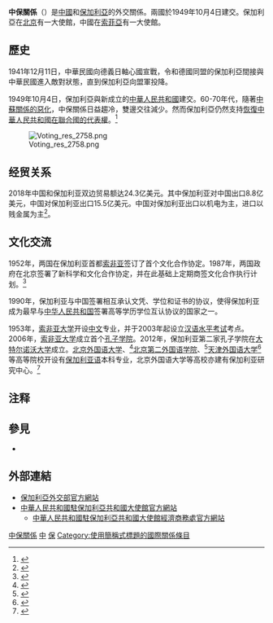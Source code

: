 {{not|中華民國與保加利亞關係}}

{{Infobox bilateral relations|中保|Bulgaria|People's Republic of China|map=Bulgaria China Locator.png|envoytitle2=[[中國駐保加利亞大使列表|大使]]|envoy2=[[董晓军|董晓军]]|envoytitle1=[[保加利亞駐華大使列表|大使]]|envoy1=[[]]<ref>{{cite web |title = 驻华大使到任顺序及递交国书日期 |url = https://www.mfa.gov.cn/web/lbfw_673061/fgzl_673083/202201/t20220114_10495616.shtml |publisher = 中华人民共和国外交部 |access-date = 2022-02-15 |archive-date = 2022-02-15 |archive-url = https://web.archive.org/web/20220215180551/https://www.mfa.gov.cn/web/lbfw_673061/fgzl_673083/202201/t20220114_10495616.shtml }}</ref>}}

'''中保關係'''（{{lang-bg|Българо-китайски отношения}}）是[[中國|中國]]和[[保加利亞|保加利亞]]的外交關係。兩國於1949年10月4日建交。保加利亞在[[北京|北京]]有一大使館，中國在[[索菲亞|索菲亞]]有一大使館。

== 歷史 ==

1941年12月11日，中華民國向德義日軸心國宣戰，令和德國同盟的保加利亞間接與中華民國進入敵對狀態，直到保加利亞向盟軍投降。

1949年10月4日，保加利亞與新成立的[[中華人民共和國|中華人民共和國]]建交。60-70年代，隨著[[中苏交恶|中蘇關係的惡化]]，中保關係日益趨冷，雙邊交往減少。然而保加利亞仍然支持[[聯合國大會2758號決議|恢復中華人民共和國在聯合國的代表權]]。<ref name=":0">{{Cite web |title=大会 - 笫二十六屈会议 - 全体会议 第一九七六次会议 一九七一年十月二十五日星期一下午三时纽约 |url=https://undocs.org/zh/A/PV.1976 |author=联合国文件中心 |language=zh-hans |accessdate=2019-06-22 |archive-date=2019-06-22 |archive-url=https://web.archive.org/web/20190622094942/https://undocs.org/zh/A/PV.1976 |dead-url=no }}</ref>

[[File:Voting_res_2758.png|thumb]]

== 经贸关系 ==
2018年中国和保加利亚双边贸易额达24.3亿美元。其中保加利亚对中国出口8.8亿美元，中国对保加利亚出口15.5亿美元。中国对保加利亚出口以机电为主，进口以贱金属为主<ref>{{Cite web|title=中国与保加利亚经贸合作的机遇、挑战及对策|url=https://www.zqwdw.com/zhuanyewenxian/2020/0509/209245.html|access-date=2021-11-30|work=www.zqwdw.com|archive-date=2021-11-30|archive-url=https://web.archive.org/web/20211130100648/https://www.zqwdw.com/zhuanyewenxian/2020/0509/209245.html|dead-url=no}}</ref>。

== 文化交流 ==

1952年，两国在保加利亚首都[[索非亚|索非亚]]签订了首个文化合作协定。1987年，两国政府在北京签署了新科学和文化合作协定，并在此基础上定期商签文化合作执行计划。<ref>{{cite web |title=中国同保加利亚的关系 |url=https://www.mfa.gov.cn/ce/cebg/chn/zbgxs/sgbx/t6761.htm |website=中国驻保加利亚大使馆 |accessdate=2022-02-17 |archive-date=2022-02-17 |archive-url=https://web.archive.org/web/20220217042719/https://www.mfa.gov.cn/ce/cebg/chn/zbgxs/sgbx/t6761.htm |dead-url=no }}</ref>

1990年，保加利亚与中国签署相互承认文凭、学位和证书的协议，使得保加利亚成为最早与[[中华人民共和国|中华人民共和国]]签署高等学历学位互认协议的国家之一。

1953年，[[索非亚大学|索非亚大学]]开设[[華語作為第二語言教學|中文]]专业，并于2003年起设立[[汉语水平考试|汉语水平考试]]考点。2006年，[[索非亚大学|索非亚大学]]成立首个[[孔子学院|孔子学院]]。2012年，保加利亚第二家孔子学院在[[大特尔诺沃大学|大特尔诺沃大学]]成立。[[北京外国语大学|北京外国语大学]]、<ref>{{cite web |title=ПЕКИНСКИ УНИВЕРСИТЕТ  ЗА ЧУЖДИ ЕЗИЦИ |url=https://global.bfsu.edu.cn/bg/ |website=北京外国语大学官方网站 |accessdate=2022-02-17 |language=bg |archive-date=2022-03-02 |archive-url=https://web.archive.org/web/20220302133513/http://global.bfsu.edu.cn/bg/ |dead-url=no }}</ref>[[北京第二外国语学院|北京第二外国语学院]]、<ref>{{cite web |title=欧洲学院保加利亚语专业学生在国际翻译大赛中再次取得傲人成绩 |url=http://xiouyu.bisu.edu.cn/art/2021/5/20/art_9476_269109.html |website=北京第二外国语学院官方网站 |accessdate=2021-05-20 |archive-date=2022-02-17 |archive-url=https://web.archive.org/web/20220217042709/http://xiouyu.bisu.edu.cn/art/2021/5/20/art_9476_269109.html |dead-url=no }}</ref>[[天津外国语大学|天津外国语大学]]<ref>{{cite web |title=我校保加利亚语专业学生荣获全国首届保语演讲比赛“大使奖” |url=http://news.tjfsu.edu.cn/view.jsp?id=27557&newstype=3 |website=[[天津外国语大学|天津外国语大学]]官方网站 |accessdate=2019-05-31}}</ref>等高等院校开设有[[保加利亚语|保加利亚语]]本科专业，北京外国语大学等高校亦建有保加利亚研究中心。<ref>{{cite web |author1=詹彦怡 |title=【学术资讯】北京外国语大学保加利亚研究中心揭牌仪式暨“欧盟轮值主席国”公开讲座举行 |url=https://www.sohu.com/a/228860571_618422 |website=www.sohu.com |accessdate=2018-04-20 |archive-date=2022-02-17 |archive-url=https://web.archive.org/web/20220217042714/https://www.sohu.com/a/228860571_618422 |dead-url=no }}</ref>

==注释==
{{reflist}}

== 參見 ==
{{Portal box|國際關係|中國|中華人民共和國|保加利亞|歐洲|image4=Flag of Bulgaria.svg}}
* {{link-en|保加利亞外交|Foreign relations of Bulgaria}}

==外部連結==
* [https://web.archive.org/web/20080831073033/http://www.mfa.bg/ 保加利亞外交部官方網站]{{en icon}}{{bg icon}}
* [http://bg.china-embassy.gov.cn/chn/ 中華人民共和國駐保加利亞共和國大使館官方網站]{{zh-cn icon}}{{en icon}}{{bg icon}}
** [http://bg.mofcom.gov.cn/ 中華人民共和國駐保加利亞共和國大使館經濟商務處官方網站] {{Wayback|url=http://bg.mofcom.gov.cn/ |date=20150424093449 }}{{zh-cn icon}}

{{中華人民共和國外交}}
{{保加利亞外交}}
[[Category:中保關係|]]
[[Category:保加利亞雙邊關係|中]]
[[Category:中歐關係|保]]
[[Category:使用簡稱式標題的國際關係條目|Category:使用簡稱式標題的國際關係條目]]